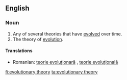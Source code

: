 ==English==
{{wikipedia|Evolutionary Theory}}

===Noun===
{{en-noun|head=[[evolutionary]] [[theory]]|evolutionary theories}}

# Any of several theories that have [[evolved]] over time.
# The theory of [[evolution]].

====Translations====
* Romanian: [[teorie evoluționară]] {{f}}, [[teorie evoluțională]] {{f}}

[[fi:evolutionary theory]]
[[ta:evolutionary theory]]